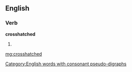 ==English==

===Verb===
'''crosshatched'''

# {{past of|crosshatch}}
[[Category:English words with consonant pseudo-digraphs]]

[[mg:crosshatched]]